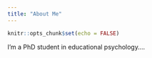 ```yaml
---
title: "About Me"
---
```


```r
knitr::opts_chunk$set(echo = FALSE)
```


I'm a PhD student in educational psychology....



